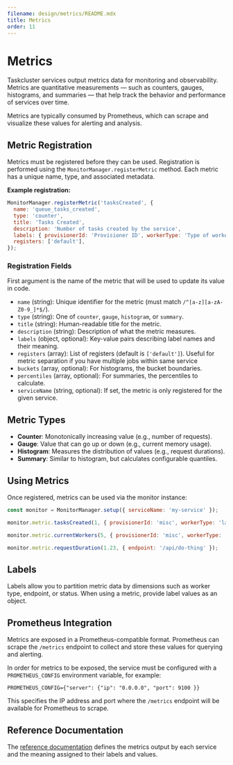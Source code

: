 ```yaml
---
filename: design/metrics/README.mdx
title: Metrics
order: 11
---
```


# Metrics

Taskcluster services output metrics data for monitoring and observability. Metrics are quantitative measurements — such as counters, gauges, histograms, and summaries — that help track the behavior and performance of services over time.

Metrics are typically consumed by Prometheus, which can scrape and visualize these values for alerting and analysis.

## Metric Registration

Metrics must be registered before they can be used. Registration is performed using the `MonitorManager.registerMetric` method. Each metric has a unique name, type, and associated metadata.

**Example registration:**

```js
MonitorManager.registerMetric('tasksCreated', {
  name: 'queue_tasks_created',
  type: 'counter',
  title: 'Tasks Created',
  description: 'Number of tasks created by the service',
  labels: { provisionerId: 'Provisioner ID', workerType: 'Type of worker' },
  registers: ['default'],
});
```

### Registration Fields

First argument is the name of the metric that will be used to update its value in code.

- `name` (string): Unique identifier for the metric (must match `/^[a-z][a-zA-Z0-9_]*$/`).
- `type` (string): One of `counter`, `gauge`, `histogram`, or `summary`.
- `title` (string): Human-readable title for the metric.
- `description` (string): Description of what the metric measures.
- `labels` (object, optional): Key-value pairs describing label names and their meaning.
- `registers` (array): List of registers (default is `['default']`). Useful for metric separation if you have multiple jobs within same service
- `buckets` (array, optional): For histograms, the bucket boundaries.
- `percentiles` (array, optional): For summaries, the percentiles to calculate.
- `serviceName` (string, optional): If set, the metric is only registered for the given service.

## Metric Types

- **Counter**: Monotonically increasing value (e.g., number of requests).
- **Gauge**: Value that can go up or down (e.g., current memory usage).
- **Histogram**: Measures the distribution of values (e.g., request durations).
- **Summary**: Similar to histogram, but calculates configurable quantiles.

## Using Metrics

Once registered, metrics can be used via the monitor instance:

```js
const monitor = MonitorManager.setup({ serviceName: 'my-service' });

monitor.metric.tasksCreated(1, { provisionerId: 'misc', workerType: 'large' });

monitor.metric.currentWorkers(5, { provisionerId: 'misc', workerType: 'large' });

monitor.metric.requestDuration(1.23, { endpoint: '/api/do-thing' });
```

## Labels

Labels allow you to partition metric data by dimensions such as worker type, endpoint, or status. When using a metric, provide label values as an object.

## Prometheus Integration

Metrics are exposed in a Prometheus-compatible format. Prometheus can scrape the `/metrics` endpoint to collect and store these values for querying and alerting.

In order for metrics to be exposed, the service must be configured with a `PROMETHEUS_CONFIG` environment variable, for example:

```
PROMETHEUS_CONFIG={"server": {"ip": "0.0.0.0", "port": 9100 }}
```

This specifies the IP address and port where the `/metrics` endpoint will be available for Prometheus to scrape.

## Reference Documentation

The [reference documentation](/docs/reference) defines the metrics output by each service and the meaning assigned to their labels and values.
